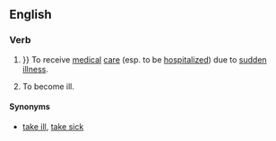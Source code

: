 ==English==

===Verb===
{{infl|en|verb|head=to [[be]] [[taken]] [[ill]]}}

# {{rfv-sense}}}} {{idiom}} To receive [[medical]] [[care]] (esp. to be [[hospitalized]]) due to [[sudden]] [[illness]].
# {{idiom}} To become ill.

====Synonyms====
*{{sense|to become ill}} [[take ill]], [[take sick]]